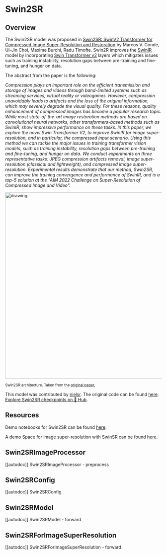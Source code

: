 <!--Copyright 2022 The HuggingFace Team. All rights reserved.

Licensed under the Apache License, Version 2.0 (the "License"); you may not use this file except in compliance with
the License. You may obtain a copy of the License at

http://www.apache.org/licenses/LICENSE-2.0

Unless required by applicable law or agreed to in writing, software distributed under the License is distributed on
an "AS IS" BASIS, WITHOUT WARRANTIES OR CONDITIONS OF ANY KIND, either express or implied. See the License for the
specific language governing permissions and limitations under the License.
-->

# Swin2SR

## Overview

The Swin2SR model was proposed in [Swin2SR: SwinV2 Transformer for Compressed Image Super-Resolution and Restoration](https://arxiv.org/abs/2209.11345) by Marcos V. Conde, Ui-Jin Choi, Maxime Burchi, Radu Timofte.
Swin2R improves the [SwinIR](https://github.com/JingyunLiang/SwinIR/) model by incorporating [Swin Transformer v2](swinv2) layers which mitigates issues such as training instability, resolution gaps between pre-training
and fine-tuning, and hunger on data.

The abstract from the paper is the following:

*Compression plays an important role on the efficient transmission and storage of images and videos through band-limited systems such as streaming services, virtual reality or videogames. However, compression unavoidably leads to artifacts and the loss of the original information, which may severely degrade the visual quality. For these reasons, quality enhancement of compressed images has become a popular research topic. While most state-of-the-art image restoration methods are based on convolutional neural networks, other transformers-based methods such as SwinIR, show impressive performance on these tasks.
In this paper, we explore the novel Swin Transformer V2, to improve SwinIR for image super-resolution, and in particular, the compressed input scenario. Using this method we can tackle the major issues in training transformer vision models, such as training instability, resolution gaps between pre-training and fine-tuning, and hunger on data. We conduct experiments on three representative tasks: JPEG compression artifacts removal, image super-resolution (classical and lightweight), and compressed image super-resolution. Experimental results demonstrate that our method, Swin2SR, can improve the training convergence and performance of SwinIR, and is a top-5 solution at the "AIM 2022 Challenge on Super-Resolution of Compressed Image and Video".*

<img src="https://huggingface.co/datasets/huggingface/documentation-images/resolve/main/transformers/model_doc/swin2sr_architecture.png"
alt="drawing" width="600"/>

<small> Swin2SR architecture. Taken from the <a href="https://arxiv.org/abs/2209.11345">original paper.</a> </small>

This model was contributed by [nielsr](https://huggingface.co/nielsr).
The original code can be found [here](https://github.com/mv-lab/swin2sr).
[Explore Swin2SR checkpoints on 🤗 Hub](https://huggingface.co/models?sort=downloads&search=Swin2SR).

## Resources

Demo notebooks for Swin2SR can be found [here](https://github.com/NielsRogge/Transformers-Tutorials/tree/master/Swin2SR).

A demo Space for image super-resolution with SwinSR can be found [here](https://huggingface.co/spaces/jjourney1125/swin2sr).

## Swin2SRImageProcessor

[[autodoc]] Swin2SRImageProcessor
    - preprocess

## Swin2SRConfig

[[autodoc]] Swin2SRConfig

## Swin2SRModel

[[autodoc]] Swin2SRModel
    - forward

## Swin2SRForImageSuperResolution

[[autodoc]] Swin2SRForImageSuperResolution
    - forward
